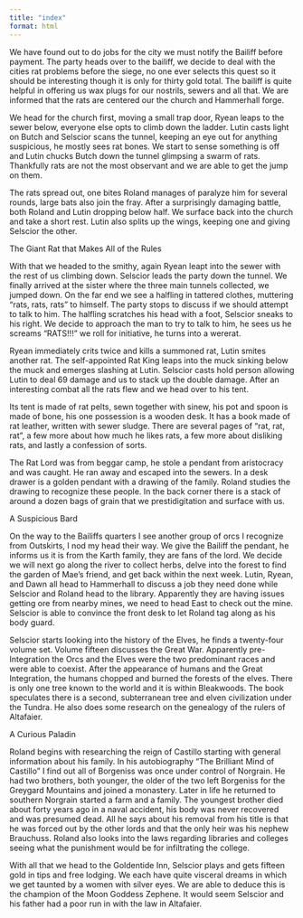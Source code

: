 ```yaml
---
title: "index"
format: html
---
```


We have found out to do jobs for the city we must notify the Bailiff before payment. The party heads over to the bailiff, we decide to deal with the cities rat problems before the siege, no one ever selects this quest so it should be interesting though it is only for thirty gold total. The bailiff is quite helpful in offering us wax plugs for our nostrils, sewers and all that. We are informed that the rats are centered our the church and Hammerhall forge.

We head for the church first, moving a small trap door, Ryean leaps to the sewer below, everyone else opts to climb down the ladder. Lutin casts light on Butch and Selscior scans the tunnel, keeping an eye out for anything suspicious, he mostly sees rat bones. We start to sense something is off and Lutin chucks Butch down the tunnel glimpsing a swarm of rats. Thankfully rats are not the most observant and we are able to get the jump on them.

The rats spread out, one bites Roland manages of paralyze him for several rounds, large bats also join the fray. After a surprisingly damaging battle, both Roland and Lutin dropping below half. We surface back into the church and take a short rest. Lutin also splits up the wings, keeping one and giving Selscior the other.

The Giant Rat that Makes All of the Rules

With that we headed to the smithy, again Ryean leapt into the sewer with the rest of us climbing down. Selscior leads the party down the tunnel. We finally arrived at the sister where the three main tunnels collected, we jumped down. On the far end we see a halfling in tattered clothes, muttering "rats, rats, rats" to himself. The party stops to discuss if we should attempt to talk to him. The halfling scratches his head with a foot, Selscior sneaks to his right. We decide to approach the man to try to talk to him, he sees us he screams "RATS!!!" we roll for initiative, he turns into a wererat.

Ryean immediately crits twice and kills a summoned rat, Lutin smites another rat. The self-appointed Rat King leaps into the muck sinking below the muck and emerges slashing at Lutin. Selscior casts hold person allowing Lutin to deal 69 damage and us to stack up the double damage. After an interesting combat all the rats flew and we head over to his tent.

Its tent is made of rat pelts, sewn together with sinew, his pot and spoon is made of bone, his one possession is a wooden desk. It has a book made of rat leather, written with sewer sludge. There are several pages of "rat, rat, rat", a few more about how much he likes rats, a few more about disliking rats, and lastly a confession of sorts.

The Rat Lord was from beggar camp, he stole a pendant from aristocracy and was caught. He ran away and escaped into the sewers. In a desk drawer is a golden pendant with a drawing of the family. Roland studies the drawing to recognize these people. In the back corner there is a stack of around a dozen bags of grain that we prestidigitation and surface with us.

A Suspicious Bard

On the way to the Bailiffs quarters I see another group of orcs I recognize from Outskirts, I nod my head their way. We give the Bailiff the pendant, he informs us it is from the Karth family, they are fans of the lord. We decide we will next go along the river to collect herbs, delve into the forest to find the garden of Mae's friend, and get back within the next week. Lutin, Ryean, and Dawn all head to Hammerhall to discuss a job they need done while Selscior and Roland head to the library. Apparently they are having issues getting ore from nearby mines, we need to head East to check out the mine. Selscior is able to convince the front desk to let Roland tag along as his body guard.

Selscior starts looking into the history of the Elves, he finds a twenty-four volume set. Volume fifteen discusses the Great War. Apparently pre-Integration the Orcs and the Elves were the two predominant races and were able to coexist. After the appearance of humans and the Great Integration, the humans chopped and burned the forests of the elves. There is only one tree known to the world and it is within Bleakwoods. The book speculates there is a second, subterranean tree and elven civilization under the Tundra. He also does some research on the genealogy of the rulers of Altafaier.

A Curious Paladin

Roland begins with researching the reign of Castillo starting with general information about his family. In his autobiography "The Brilliant Mind of Castillo" I find out all of Borgeniss was once under control of Norgrain. He had two brothers, both younger, the older of the two left Borgeniss for the Greygard Mountains and joined a monastery. Later in life he returned to southern Norgrain started a farm and a family. The youngest brother died about forty years ago in a naval accident, his body was never recovered and was presumed dead. All he says about his removal from his title is that he was forced out by the other lords and that the only heir was his nephew Brauchuss. Roland also looks into the laws regarding libraries and colleges seeing what the punishment would be for infiltrating the college.

With all that we head to the Goldentide Inn, Selscior plays and gets fifteen gold in tips and free lodging. We each have quite visceral dreams in which we get taunted by a women with silver eyes. We are able to deduce this is the champion of the Moon Goddess Zephene. It would seem Selscior and his father had a poor run in with the law in Altafaier.